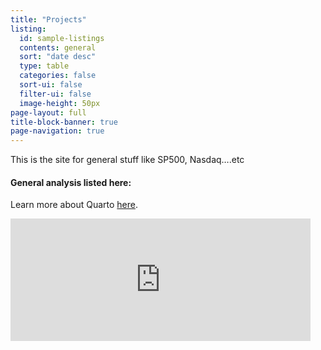 ```yaml
---
title: "Projects"
listing:
  id: sample-listings
  contents: general
  sort: "date desc"
  type: table
  categories: false
  sort-ui: false
  filter-ui: false
  image-height: 50px
page-layout: full
title-block-banner: true
page-navigation: true
---
```


This is the site for general stuff like SP500, Nasdaq....etc

#### General analysis listed here:

::: {#sample-listings}
:::


Learn more about Quarto [here](https://www.quarto.com).


<iframe src="https://giphy.com/embed/z6ccg9ZZzWT2E" width="480" height="196" frameBorder="0" class="giphy-embed" allowFullScreen></iframe><p> 
